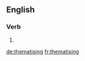 
==English==

===Verb===
{{head|en|present participle}}

# {{present participle of|thematise|lang=en}}

[[de:thematising]]
[[fr:thematising]]